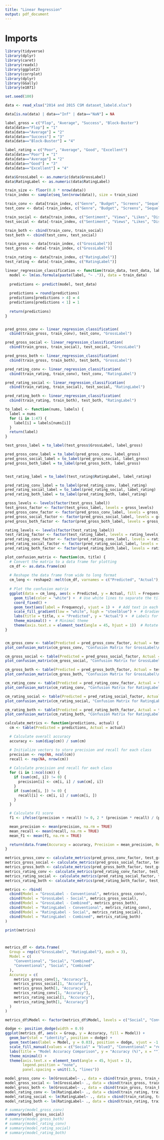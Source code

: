 ```yaml
---
title: "Linear Regression"
output: pdf_document
---
```


# Imports
```r
library(tidyverse)
library(dplyr)
library(caret)
library(readxl)
library(ggplot2)
library(corrplot)
library(dplyr)
library(GGally)
library(e1071)

set.seed(100)
```

```r
data <- read_xlsx("2014 and 2015 CSM dataset_labeld.xlsx")

data[is.na(data) | data=="Inf" | data=="NaN"] = NA

label_gross = c("Flop", "Average", "Success", "Block-Buster")
data[data=="Flop"] = "1"
data[data=="Average"] = "2"
data[data=="Success"] = "3"
data[data=="Block-Buster"] = "4"

label_rating = c("Poor", "Average", "Good", "Excellent")
data[data=="Poor"] = "1"
data[data=="Average"] = "2"
data[data=="Good"] = "3"
data[data=="Excellent"] = "4"

data$GrossLabel <- as.numeric(data$GrossLabel)
data$RatingLabel <- as.numeric(data$RatingLabel)

train_size <- floor(0.8 * nrow(data))
train_index <- sample(seq_len(nrow(data)), size = train_size)

train_conv <- data[train_index, c("Genre", "Budget", "Screens", "Sequel")]
test_conv <- data[-train_index, c("Genre", "Budget", "Screens", "Sequel")]

train_social <- data[train_index, c("Sentiment", "Views", "Likes", "Dislikes", "Comments", "Aggregate Followers")]
test_social <- data[-train_index, c("Sentiment", "Views", "Likes", "Dislikes", "Comments", "Aggregate Followers")]

train_both <- cbind(train_conv, train_social)
test_both <- cbind(test_conv, test_social)

train_gross <- data[train_index, c("GrossLabel")]
test_gross <- data[-train_index, c("GrossLabel")]

train_rating <- data[train_index, c("RatingLabel")]
test_rating <- data[-train_index, c("RatingLabel")]

```

```r
linear_regression_classification <- function(train_data, test_data, label) {
  model <- lm(as.formula(paste(label, "~ .")), data = train_data)
  
  predictions <- predict(model, test_data)
  
  predictions = round(predictions)
  predictions[predictions > 4] = 4
  predictions[predictions < 1] = 1
  
  return(predictions)
}


pred_gross_conv <- linear_regression_classification(
  cbind(train_gross, train_conv), test_conv, "GrossLabel")

pred_gross_social <- linear_regression_classification(
  cbind(train_gross, train_social), test_social, "GrossLabel")

pred_gross_both <- linear_regression_classification(
  cbind(train_gross, train_both), test_both, "GrossLabel")

pred_rating_conv <- linear_regression_classification(
  cbind(train_rating, train_conv), test_conv, "RatingLabel")

pred_rating_social <- linear_regression_classification(
  cbind(train_rating, train_social), test_social, "RatingLabel")

pred_rating_both <- linear_regression_classification(
  cbind(train_rating, train_both), test_both, "RatingLabel")

```

```r

to_label <- function(nums, labels) {
  label = nums
  for (i in 1:47) {
    label[i] = labels[nums[i]]
  }
  return(label)
}

test_gross_label = to_label(test_gross$GrossLabel, label_gross)

pred_gross_conv_label = to_label(pred_gross_conv, label_gross)
pred_gross_social_label = to_label(pred_gross_social, label_gross)
pred_gross_both_label = to_label(pred_gross_both, label_gross)


test_rating_label = to_label(test_rating$RatingLabel, label_rating)

pred_rating_conv_label = to_label(pred_rating_conv, label_rating)
pred_rating_social_label = to_label(pred_rating_social, label_rating)
pred_rating_both_label = to_label(pred_rating_both, label_rating)
```



```r
gross_levels <- levels(factor(test_gross_label))
test_gross_factor <- factor(test_gross_label, levels = gross_levels)
pred_gross_conv_factor <- factor(pred_gross_conv_label, levels = gross_levels)
pred_gross_social_factor <- factor(pred_gross_social_label, levels = gross_levels)
pred_gross_both_factor <- factor(pred_gross_both_label, levels = gross_levels)

rating_levels <- levels(factor(test_rating_label))
test_rating_factor <- factor(test_rating_label, levels = rating_levels)
pred_rating_conv_factor <- factor(pred_rating_conv_label, levels = rating_levels)
pred_rating_social_factor <- factor(pred_rating_social_label, levels = rating_levels)
pred_rating_both_factor <- factor(pred_rating_both_label, levels = rating_levels)

```

```r
plot_confusion_matrix <- function(cm, title) {
  # Convert the matrix to a data frame for plotting
  cm_df <- as.data.frame(cm)
  
  # Reshape the data frame from wide to long format
  cm_long <- reshape2::melt(cm_df, varnames = c("Predicted", "Actual"), value.name = "Frequency")
  
  # Plot the confusion matrix
  ggplot(data = cm_long, aes(x = Predicted, y = Actual, fill = Frequency)) +
    geom_tile(color = "white") +  # Use white lines to separate the tiles
    coord_fixed() + 
    geom_text(aes(label = Frequency), vjust = 1) +  # Add text in each tile
    scale_fill_gradient(low = "white", high = "steelblue") +  # Gradient color for the tiles
    labs(title = title, x = "Predicted", y = "Actual") +  # Labels for the plot
    theme_minimal() +  # Minimal theme
    theme(axis.text.x = element_text(angle = 45, hjust = 1))  # Rotate x-axis text for better readability
}


cm_gross_conv <- table(Predicted = pred_gross_conv_factor, Actual = test_gross_factor)
plot_confusion_matrix(cm_gross_conv, "Confusion Matrix for GrossLabel\n(Conventional Features)")

cm_gross_social <- table(Predicted = pred_gross_social_factor, Actual = test_gross_factor)
plot_confusion_matrix(cm_gross_social, "Confusion Matrix for GrossLabel\n(Social Media Features)")

cm_gross_both <- table(Predicted = pred_gross_both_factor, Actual = test_gross_factor)
plot_confusion_matrix(cm_gross_both, "Confusion Matrix for GrossLabel\n(Full Feature Set)")

cm_rating_conv <- table(Predicted = pred_rating_conv_factor, Actual = test_rating_factor)
plot_confusion_matrix(cm_rating_conv, "Confusion Matrix for RatingLabel\n(Conventional Features)")

cm_rating_social <- table(Predicted = pred_rating_social_factor, Actual = test_rating_factor)
plot_confusion_matrix(cm_rating_social, "Confusion Matrix for RatingLabel\n(Social Media Features)")

cm_rating_both <- table(Predicted = pred_rating_both_factor, Actual = test_rating_factor)
plot_confusion_matrix(cm_rating_both, "Confusion Matrix for RatingLabel\n(Full Feature Set)")

```




```r
calculate_metrics <- function(predictions, actual) {
  cm <- table(Predicted = predictions, Actual = actual)

  # Calculate overall accuracy
  accuracy <- sum(diag(cm)) / sum(cm)

  # Initialize vectors to store precision and recall for each class
  precision <- rep(NA, ncol(cm))
  recall <- rep(NA, nrow(cm))
  
  # Calculate precision and recall for each class
  for (i in 1:ncol(cm)) {
    if (sum(cm[, i]) != 0) {
      precision[i] <- cm[i, i] / sum(cm[, i])
    }
    if (sum(cm[i, ]) != 0) {
      recall[i] <- cm[i, i] / sum(cm[i, ])
    }
  }

  # Calculate F1 score
  f1 <- ifelse((precision + recall) != 0, 2 * (precision * recall) / (precision + recall), NA)

  mean_precision <- mean(precision, na.rm = TRUE)
  mean_recall <- mean(recall, na.rm = TRUE)
  mean_f1 <- mean(f1, na.rm = TRUE)

  return(data.frame(Accuracy = accuracy, Precision = mean_precision, Recall = mean_recall, F1 = mean_f1))
}

metrics_gross_conv <- calculate_metrics(pred_gross_conv_factor, test_gross_factor)# Print the metrics
metrics_gross_social <- calculate_metrics(pred_gross_social_factor, test_gross_factor)
metrics_gross_both <- calculate_metrics(pred_gross_both_factor, test_gross_factor)
metrics_rating_conv <- calculate_metrics(pred_rating_conv_factor, test_rating_factor)
metrics_rating_social <- calculate_metrics(pred_rating_social_factor, test_rating_factor)
metrics_rating_both <- calculate_metrics(pred_rating_both_factor, test_rating_factor)

```



```r

metrics <- rbind(
  cbind(Model = "GrossLabel - Conventional", metrics_gross_conv),
  cbind(Model = "GrossLabel - Social", metrics_gross_social),
  cbind(Model = "GrossLabel - Combined", metrics_gross_both),
  cbind(Model = "RatingLabel - Conventional", metrics_rating_conv),
  cbind(Model = "RatingLabel - Social", metrics_rating_social),
  cbind(Model = "RatingLabel - Combined", metrics_rating_both)
)

print(metrics)



metrics_df <- data.frame(
  Group = rep(c("GrossLabel", "RatingLabel"), each = 3),
  Model = c(
    "Conventional", "Social", "Combined",
    "Conventional", "Social", "Combined"
  ),
  Accuracy = c(
    metrics_gross_conv[1, "Accuracy"], 
    metrics_gross_social[1, "Accuracy"], 
    metrics_gross_both[1, "Accuracy"], 
    metrics_rating_conv[1, "Accuracy"], 
    metrics_rating_social[1, "Accuracy"], 
    metrics_rating_both[1, "Accuracy"]
  )
)

metrics_df$Model <- factor(metrics_df$Model, levels = c("Social", "Conventional", "Combined"))

dodge <- position_dodge(width = 0.9)
ggplot(metrics_df, aes(x = Group, y = Accuracy, fill = Model)) +
  geom_bar(stat = "identity", position = dodge) +
  geom_text(aes(label = Model, y = 0.03), position = dodge, vjust = -1.1, angle=45, color = "white", size = 4) +
  scale_fill_manual(values = c("Social" = "blue3", "Conventional" = "red3", "Combined" = "green3")) +
  labs(title = "Model Accuracy Comparison", y = "Accuracy (%)", x = "") +
  theme_minimal() +
  theme(axis.text.x = element_text(angle = 45, hjust = 1),
        legend.position = "none",  
        panel.spacing = unit(1.5, "lines")) 
```


```r
model_gross_conv <- lm(GrossLabel~ ., data = cbind(train_gross, train_conv))
model_gross_social <- lm(GrossLabel~ ., data = cbind(train_gross, train_social))
model_gross_both <- lm(GrossLabel~ ., data = cbind(train_gross, train_both))
model_rating_conv <- lm(RatingLabel~ ., data = cbind(train_rating, train_conv))
model_rating_social <- lm(RatingLabel~ ., data = cbind(train_rating, train_social))
model_rating_both <- lm(RatingLabel~ ., data = cbind(train_rating, train_both))
```

```r
# summary(model_gross_conv)
summary(model_gross_social)
# summary(model_gross_both)
# summary(model_rating_conv)
# summary(model_rating_social)
# summary(model_rating_both)
```
